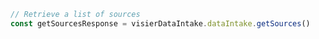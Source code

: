 ```typescript index.ts
// Retrieve a list of sources
const getSourcesResponse = visierDataIntake.dataIntake.getSources()
```